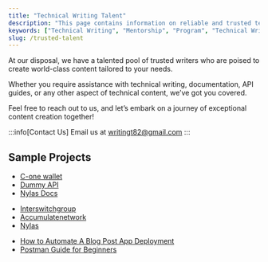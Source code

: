 ```yaml
---
title: "Technical Writing Talent"
description: "This page contains information on reliable and trusted technical writers. They have portfolios to show and come highly recommended as experts in their fields."
keywords: ["Technical Writing", "Mentorship", "Program", "Technical Writers"]
slug: /trusted-talent
---
```


At our disposal, we have a talented pool of trusted writers who are poised to create world-class content tailored to your needs.

Whether you require assistance with technical writing, documentation, API guides, or any other aspect of technical content, we’ve got you covered.

Feel free to reach out to us, and let’s embark on a journey of exceptional content creation together!

:::info[Contact Us]
Email us at writingt82@gmail.com
:::


## Sample Projects

<Tabs groupId="sample-projects">

<TabItem value="api-docs" label="API Docs">
  <ul>
    <li>
      <a href="https://c-one.readme.io/reference/getting-started-with-your-api">C-one wallet</a>
    </li>
    <li>
      <a href="https://app.swaggerhub.com/apis-docs/wise4rmgod/DummyAPI/0.1">Dummy API</a>
    </li>
    <li>
      <a href="https://developer.nylas.com/docs/api/">Nylas Docs</a>
    </li>
  </ul>
</TabItem>
<TabItem value="doc-guides" label="Documentation Guides">
<ul>
    <li>
      <a href="https://docs.interswitchgroup.com/v1.1/docs/home">Interswitchgroup</a>
    </li>
    <li>
      <a href="https://docs.accumulatenetwork.io">Accumulatenetwork</a>
    </li>
    <li>
      <a href="https://developer.nylas.com">Nylas</a>
    </li>
  </ul>

</TabItem>
<TabItem value="technical-writing" label="Technical Writing">
<ul>
      <li><a href="https://hackernoon.com/how-to-automate-a-blog-post-app-deployment-with-github-actions-nodejs-couchdb-and-aptible">How to Automate A Blog Post App Deployment</a></li>
      <li><a href="https://wise4rmgod.hashnode.dev/postman-guide-for-beginners-a-comprehensive-introduction-to-api-testing-and-collaboration">Postman Guide for Beginners</a></li>
    </ul>

</TabItem>

</Tabs>
